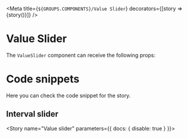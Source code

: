 
<Meta
  title={`${GROUPS.COMPONENTS}/Value Slider`}
  decorators={[story => <DivFlex>{story()}</DivFlex>]}
/>

# Value Slider

The `ValueSlider` component can receive the following props:

<Props of={ValueSlider} />

# Code snippets

Here you can check the code snippet for the story.

## Interval slider

<Story name="Value slider" parameters={{ docs: { disable: true } }}>
      <div style={stylesValue}>
        <ValueSlider
          colorSlider={defaultOrange}
          value="3"
          defaultValue="10"
          step={2}
          marks={marks}
          min={0}
          max={5}
        />
      </div>
</Story>

<Source id="components-value-slider--simple-slider" />
